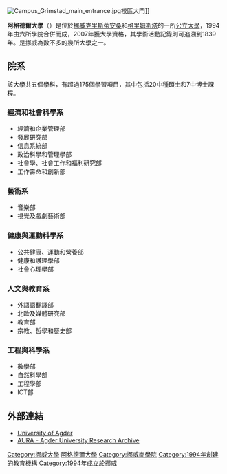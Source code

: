 {{coord|58|9|46.82|N|8|0|11.6|E|type:landmark_region:NO_dim:1500|display=title}}
{{Infobox university
|name =阿格德爾大學
|native_name =Universitetet i Agder
|latin_name =
|image_name = University of Agder logo.png
|motto =
|established =2007年獲大學資格
|type =[[公立大學|公立大學]]
|endowment =
|staff =1000
|faculty =
|president =
|principal =
|rector =Torunn Lauvdal (2007)
|chancellor =
|vice_chancellor =
|dean =
|head_label =
|head =
|students =9,500
|undergrad =8,400
|postgrad =1,100
|doctoral =50
|city =[[克里斯蒂安桑|克里斯蒂安桑]]和[[格里姆斯塔|格里姆斯塔]]
|state =
|country =[[挪威|挪威]]
|campus =[[Gimlemoen|Gimlemoen]]<br>[[格里姆斯塔|格里姆斯塔]]
|free_label =
|free =
|colors =
|colours =
|mascot =
|affiliations =
|website =http://www.uia.no
}}
[[File:Campus_Grimstad_main_entrance.jpg|thumb]]校區大門]]

'''阿格德爾大學'''（{{lang-no|Universitetet i Agder}}）是位於[[挪威|挪威]][[克里斯蒂安桑|克里斯蒂安桑]]和[[格里姆斯塔|格里姆斯塔]]的一所[[公立大學|公立大學]]，1994年由六所學院合併而成，2007年獲大學資格，其學術活動記錄則可追溯到1839年。是挪威為數不多的幾所大學之一。

== 院系==

該大學共五個學科，有超過175個學習項目，其中包括20中種碩士和7中博士課程。

===經濟和社會科學系 ===
* 經濟和企業管理部
* 發展研究部
* 信息系統部
* 政治科學和管理學部
* 社會學、社會工作和福利研究部
* 工作壽命和創新部

=== 藝術系 ===
* 音樂部
* 視覺及戲劇藝術部

=== 健康與運動科學系 ===
* 公共健康、運動和營養部
* 健康和護理學部
* 社會心理學部

=== 人文與教育系 ===
* 外語語翻譯部
* 北歐及媒體研究部
* 教育部
* 宗教、哲學和歷史部

=== 工程與科學系===
* 數學部
* 自然科學部
* 工程學部
* ICT部

==外部連結==
*[http://www.uia.no/en University of Agder]
*[https://web.archive.org/web/20110530010129/http://brage.bibsys.no/hia/ AURA - Agder University Research Archive]

{{Norwegian_Educational_Institutions}}

{{DEFAULTSORT:Agder, University Of}}
[[Category:挪威大學|Category:挪威大學]]
[[Category:阿格德爾大學|]]
[[Category:挪威商學院|Category:挪威商學院]]
[[Category:1994年創建的教育機構|Category:1994年創建的教育機構]]
[[Category:1994年成立於挪威|Category:1994年成立於挪威]]